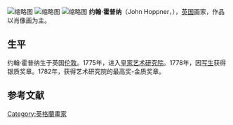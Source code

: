 [[File:John_Hoppner_by_John_Hoppner.jpg|缩略图]]
[[File:Hoppnervanda.jpg|缩略图]]
[[File:'Master_Meyrick_(William_Henry_Meyrick)'_by_John_Hoppner,_Cincinnati.jpg|缩略图]]
'''约翰·霍普纳'''（John Hoppner，{{bd|1758年||1810年||catIdx=H}}），[[英国|英国]]画家，作品以肖像画为主。

== 生平 ==
约翰·霍普纳生于英国[[伦敦|伦敦]]。1775年，进入[[皇家艺术研究院|皇家艺术研究院]]。1778年，因[[写生|写生]]获得银质奖章。1782年，获得艺术研究院的最高奖-金质奖章。

==参考文献==
{{reflist}}

{{Authority control}}
[[Category:英格蘭畫家|Category:英格蘭畫家]]